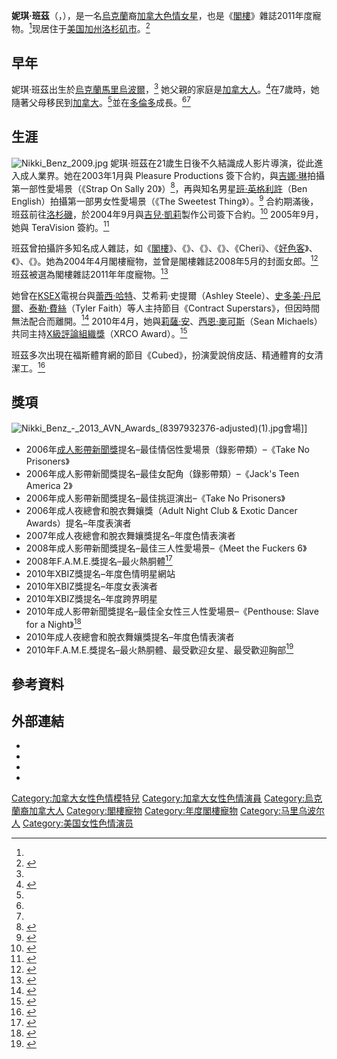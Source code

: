 {{adult bio
| name            = 妮琪·班茲<br />Nikki Benz
| gender          = female
| image           = Nikki Benz 2014.jpg
| caption         = 2014年，班茲於[[AVN獎|AVN獎]]會場
| birth_name      =
| birth           = {{Birth date and age|1981|12|11}}<ref name=IAFD/> 
| location        = {{UKR}}[[馬里烏波爾|馬里烏波爾]]<ref name=IAFD>{{iafd name|id=NikkiBenz|gender=female|name=Nikki Benz}}</ref>
| nationality     = {{CDN}}<ref name=Xtreme/>
| death_date      =
| death_place     =
| spouse          =
| height          = {{height|ft=5|in=5}}<ref name=AVNFOTB>{{cite web |url=http://www.adultvideonews.com/fotb/fotb0203_01.html |title=Fresh Off The Bus: Nikki Benz |accessdate=October 8, 2014 |author=Mark Kernes |date=February 2003 |publisher=''[[AVN_(magazine)|AVN]]'' |deadurl=yes |archiveurl=https://web.archive.org/web/20061126004216/http://www.adultvideonews.com/fotb/fotb0203_01.html |archivedate=2006年11月26日 }}</ref>
| weight          = {{convert|110|lb|kg|abbr=on}}<ref name=AVNFOTB/>
| measurements    = 34D-24-36（D罩杯）<ref name=IAFD/> 
| eye_color       = 榛色<ref name=IAFD/> 
| hair_color      = 金色<ref name=IAFD/> 
| skin_color      =
| blood           =
| ethnicity       = [[烏克蘭人|烏克蘭人]]<ref name=Xtreme>{{cite web|url= http://www.xtrememagazine.com/2010/09/purring-like-a-nikki-benz/|title= Purring Like a Nikki Benz|accessdate= January 5, 2015|author= Paulie K|date= September 7, 2010|publisher= ''Xtreme''|deadurl= yes|archiveurl= https://web.archive.org/web/20150106041028/http://www.xtrememagazine.com/2010/09/purring-like-a-nikki-benz/|archivedate= 2015年1月6日}}</ref>
| alias           =
| number_of_films = 217 (演員)<br>1 (導演r)<br>(根據[[IAFD|IAFD]])<ref name=IAFD/>
| homepage        = http://www.nikkibenz.com/
| imdb            = 1617488
| iafd            = NikkiBenz
| egafd           =
| bgafd           =
| afdb            = 30609
| eurobabeindex   =
| spelling        = US<!-- US for color, UK for colour -->
}}
'''妮琪·班茲'''（'''{{lang-en|Nikki Benz}}'''，{{bd|1981年|12月11日||}}），是一名[[烏克蘭|烏克蘭]]裔[[加拿大|加拿大]][[色情演員|色情女星]]，也是《[[閣樓_(雜誌)|閣樓]]》雜誌2011年度寵物。<ref name=petoftheyear />现居住于[[美国|美国]][[加州|加州]][[洛杉矶市|洛杉矶市]]。<ref name="afyi">{{cite web|url=http://www.adultfyi.com/read.php?ID=5969|title=Jill Kelly Hires Nikki Benz|accessdate=2007-06-06|date=2004-09-20|publisher=AdultFYI|deadurl=yes|archiveurl=https://web.archive.org/web/20070930024711/http://www.adultfyi.com/read.php?ID=5969|archivedate=2007-09-30}}</ref>

==早年==
妮琪·班茲出生於[[烏克蘭|烏克蘭]][[馬里烏波爾|馬里烏波爾]]，<ref name=IAFD/> 她父親的家庭是[[加拿大人|加拿大人]]。<ref name=XXXWasteland>{{cite web|url= https://xxxwasteland.wordpress.com/2011/04/12/xxx-wasteland-exclusive-interview-nikki-benz/|title= XXX Wasteland Exclusive Interview: Nikki Benz|accessdate= August 20, 2015|author= Adam Wilcox|date= April 12, 2011|publisher= XXX Wasteland|archive-date= 2018-08-01|archive-url= https://web.archive.org/web/20180801034346/https://xxxwasteland.wordpress.com/2011/04/12/xxx-wasteland-exclusive-interview-nikki-benz/|dead-url= yes}}</ref>在7歲時，她隨著父母移民到[[加拿大|加拿大]]。<ref name=Xtreme/>並在[[多倫多|多倫多]]成長。<ref name=Xtreme/><ref name=XXXWasteland/>

==生涯==
[[File:Nikki_Benz_2009.jpg|thumb]]
妮琪·班茲在21歲生日後不久結識成人影片導演，從此進入成人業界。她在2003年1月與 Pleasure Productions 簽下合約，與[[吉娜·琳|吉娜·琳]]拍攝第一部性愛場景（《Strap On Sally 20》）<ref>{{cite web | url=http://business.avn.com/articles/10333.html | title=Pleasure: A Case of the Benz | accessdate=2007-09-23 | date=2003-01-28 | publisher=[[成人影帶新聞|AVN]] | pages=1 | deadurl=yes | archiveurl=https://web.archive.org/web/20090523154758/http://business.avn.com/articles/10333.html | archivedate=2009-05-23 }}</ref>，再與知名男星[[班·英格利許|班·英格利許]]（Ben English）拍攝第一部男女性愛場景（《The Sweetest Thing》）。<ref>{{cite web|url=http://www.avn.com/index.cfm?objectID=ED9C09B9-1372-4B41-C47FB92F8A96AE5C&slid=83632|title=A Boff at the Burger Palace: On the Set with Pleasure Girl Nikki Benz|accessdate=2007-09-23|author=Dan Miller|date=2003-01-28|publisher=[[成人影帶新聞|AVN]]|archiveurl=https://web.archive.org/web/20030207052605/http://www.avninsider.com/stories/dm12703.shtml|archivedate=2003-02-07|deadurl=yes}}</ref> 合約期滿後，班茲前往[[洛杉磯|洛杉磯]]，於2004年9月與[[吉兒·凱莉|吉兒·凱莉]]製作公司簽下合約。<ref>{{cite web|url=http://business.avn.com/articles/17915.html|title=Nikki Benz Signs On With Jill Kelly Productions|accessdate=2007-09-23|author=Ron Martin|date=2004-09-21|publisher=[[成人影帶新聞|AVN]]|deadurl=yes|archiveurl=https://archive.is/20130117125056/http://business.avn.com/articles/17915.html|archivedate=2013-01-17}}</ref>
2005年9月，她與 TeraVision 簽約。<ref>{{cite web|url=http://business.avn.com/articles/23022.html|title=Tera Vision Signs Nikki Benz and Lucy Lee|accessdate=2007-09-23|date=2005-09-08|publisher=[[成人影帶新聞|AVN]]|archive-date=2013-01-17|archive-url=https://archive.is/20130117111106/http://business.avn.com/articles/23022.html|dead-url=no}}</ref>

班茲曾拍攝許多知名成人雜誌，如《[[閣樓_(雜誌)|閣樓]]》、《{{tsl|en|High Society (magazine)|上流社會 (雜誌)|上流社會}}》、《{{tsl|en|Genesis (magazine)|創世紀 (雜誌)|創世紀}}》、《{{tsl|en|Oui (magazine)|Oui (雜誌)|Oui}}》、《Cheri》、《[[好色客|好色客]]》、《{{tsl|en|Club (magazine)|俱樂部 (雜誌)|俱樂部}}》、《{{tsl|en|Club International (magazine)|俱樂部國際版 (雜誌)|俱樂部國際版}}》。她為2004年4月閣樓寵物，並曾是閣樓雜誌2008年5月的封面女郎。<ref name=pet>{{cite web|url = http://business.avn.com/articles/37583.html|title = Nikki Benz is April Penthouse Pet of the Month|accessdate = 2010-03-23|date = 2010-03-17|publisher = ''[[成人影帶新聞|AVN]]''|archive-date = 2010-04-30|archive-url = https://web.archive.org/web/20100430004602/http://business.avn.com/articles/37583.html|dead-url = no}}</ref> 班茲被選為閣樓雜誌2011年年度寵物。<ref name=petoftheyear>{{cite web|url=http://penthousemagazine.com/issues/2011/penthouse-magazine-january-2011/|title=Penthousemagazine.com|accessdate=5 January 2011|deadurl=yes|archiveurl=https://web.archive.org/web/20101227195754/http://penthousemagazine.com/issues/2011/penthouse-magazine-january-2011/|archivedate=2010年12月27日}}</ref>

她曾在[[KSEX|KSEX]]電視台與[[蕾西·哈特|蕾西·哈特]]、艾希莉·史提爾（Ashley Steele）、[[史多美·丹尼爾|史多美·丹尼爾]]、[[泰勒·費絲|泰勒·費絲]]（Tyler Faith）等人主持節目《Contract Superstars》，但因時間無法配合而離開。<ref>{{cite web|url = http://business.avn.com/articles/2887.html|title = Nikki Benz Quits KSEX Gig|accessdate = 2007-09-23|author = David Sullivan|date = 2007-06-28|publisher = ''[[成人影帶新聞|AVN]]''}}{{dead link|date=2017年12月 |bot=InternetArchiveBot |fix-attempted=yes }}</ref> 2010年4月，她與[[莉薩·安|莉薩·安]]、[[西恩·麥可斯|西恩·麥可斯]]（Sean Michaels）共同主持[[X級評論組織獎|X級評論組織獎]]（XRCO Award）。<ref>{{cite web|url = http://business.avn.com/articles/37385.html|title = Nikki Benz, Lisa Ann and Sean Michaels to Host XRCO Awards|accessdate = 2010-02-19|author = Wade Garrett|date = 2010-02-17|publisher = ''[[成人影帶新聞|AVN]]''|archive-date = 2010-05-04|archive-url = https://web.archive.org/web/20100504123411/http://business.avn.com/articles/37385.html|dead-url = yes}}</ref>

班茲多次出現在福斯體育網的節目《Cubed》，扮演愛說俏皮話、精通體育的女清潔工。<ref>{{Cite web|url= http://news.avn.com/company-news/Nikki-Benz-Returns-to-Fox-Sports-Cubed-402229.html|title= Nikki Benz Gets ‘Cubed’ Again|work= ''[[成人影帶新聞|AVN]]''|accessdate= 2010-07-11|date= 2010-07-07|deadurl= yes|archiveurl= https://web.archive.org/web/20100816054148/http://news.avn.com/company-news/Nikki-Benz-Returns-to-Fox-Sports-Cubed-402229.html|archivedate= 2010-08-16}}</ref>

==獎項==
[[File:Nikki_Benz_-_2013_AVN_Awards_(8397932376-adjusted)(1).jpg|thumb]]會場]]
*2006年[[成人影帶新聞獎|成人影帶新聞獎]]提名–最佳情侶性愛場景（錄影帶類）–《Take No Prisoners》
*2006年成人影帶新聞獎提名–最佳女配角（錄影帶類）–《Jack's Teen America 2》
*2006年成人影帶新聞獎提名–最佳挑逗演出–《Take No Prisoners》
*2006年成人夜總會和脫衣舞孃獎（Adult Night Club & Exotic Dancer Awards）提名–年度表演者
*2007年成人夜總會和脫衣舞孃獎提名–年度色情表演者
*2008年成人影帶新聞獎提名–最佳三人性愛場景–《Meet the Fuckers 6》
*2008年F.A.M.E.獎提名–最火熱胴體<ref name=2008FameNoms>{{cite web|url= http://business.avn.com/articles/29854.html|title= 2008 F.A.M.E. Awards Finalists Announced|accessdate= 2008-04-27|author= David Sullivan|date= 2008-04-25|publisher= [[AVN_(magazine)|AVN]]|archive-date= 2009-09-18|archive-url= https://web.archive.org/web/20090918132808/http://business.avn.com/articles/29854.html|dead-url= yes}}</ref>
*2010年XBIZ獎提名–年度色情明星網站
*2010年XBIZ獎提名–年度女表演者
*2010年XBIZ獎提名–年度跨界明星
*2010年成人影帶新聞獎提名–最佳全女性三人性愛場景–《Penthouse: Slave for a Night》<ref name=avnnom10>{{cite web| title = 2010 Nominees| publisher = AVN.com| url = http://avnawards.avn.com/about/nominees.html| accessdate = 2009-11-26| archive-date = 2009-10-26| archive-url = https://web.archive.org/web/20091026142002/http://avnawards.avn.com/about/nominees.html| dead-url = no}}</ref>
*2010年成人夜總會和脫衣舞孃獎提名–年度色情表演者
*2010年F.A.M.E.獎提名–最火熱胴體、最受歡迎女星、最受歡迎胸部<ref name="fame2010">{{cite web | url=http://www.thefameawards.com/nominees.aspx | title=Finalists for the 2010 F.A.M.E. Awards | year=2010 | accessdate=2010-06-18 | archive-date=2012-12-28 | archive-url=https://www.webcitation.org/6DFHELnpA?url=http://www.thefameawards.com/nominees.aspx | dead-url=no }}</ref>

==參考資料==
{{Reflist|30em}}

==外部連結==
{{Commons category|Nikki Benz}}
{{portal|色情}}
* {{Official website|http://www.nikkibenz.com}}
* {{afdb name|id=30609|gender=female|name=妮琪·班茲}}
* {{iafd name|id=NikkiBenz|gender=female|name=妮琪·班茲}}
* {{IMDb name|1617488|妮琪·班茲}}

{{DEFAULTSORT:Benz, Nikki}}
[[Category:加拿大女性色情模特兒|Category:加拿大女性色情模特兒]]
[[Category:加拿大女性色情演員|Category:加拿大女性色情演員]]
[[Category:烏克蘭裔加拿大人|Category:烏克蘭裔加拿大人]]
[[Category:閣樓寵物|Category:閣樓寵物]]
[[Category:年度閣樓寵物|Category:年度閣樓寵物]]
[[Category:马里乌波尔人|Category:马里乌波尔人]]
[[Category:美国女性色情演员|Category:美国女性色情演员]]